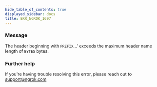 ```yaml
---
hide_table_of_contents: true
displayed_sidebar: docs
title: ERR_NGROK_1697
---
```




### Message

The header beginning with `PREFIX`...' exceeds the maximum header name length of `BYTES` bytes.

<ErrorDetails error="err_ngrok_1697" />

### Further help

If you're having trouble resolving this error, please reach out to [support@ngrok.com](mailto:support@ngrok.com?subject=Help%20with%20ERR_NGROK_1697)
